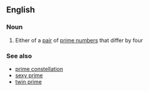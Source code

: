 ==English==

===Noun===
{{wikipedia}}
{{en-noun|sg=[[cousin]] [[prime]]}}

#{{mathematics}} Either of a [[pair]] of [[prime number]]s that differ by four

===See also===
*[[prime constellation]]
*[[sexy prime]]
*[[twin prime]]